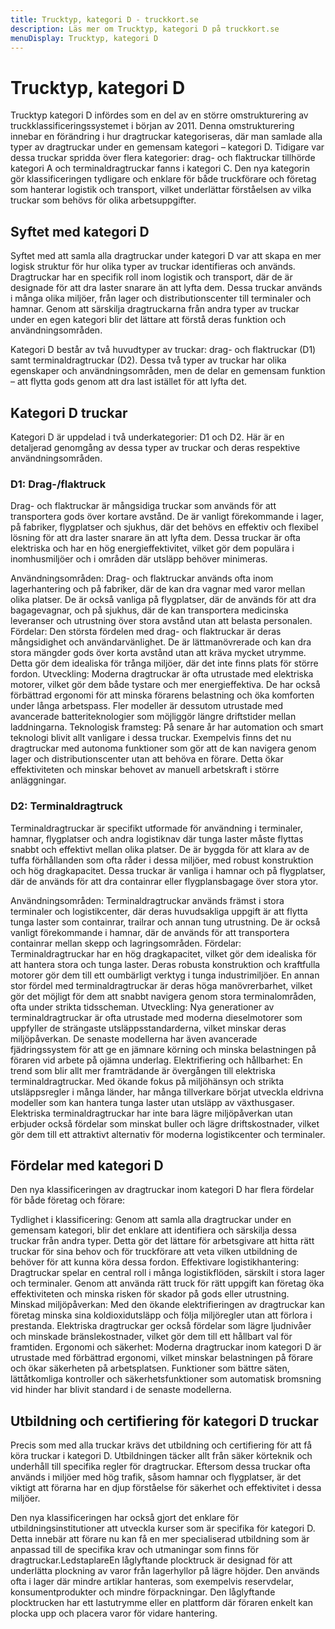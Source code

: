 ```yaml
---
title: Trucktyp, kategori D - truckkort.se
description: Läs mer om Trucktyp, kategori D på truckkort.se
menuDisplay: Trucktyp, kategori D
---
```


# Trucktyp, kategori D
Trucktyp kategori D infördes som en del av en större omstrukturering av truckklassificeringssystemet i början av 2011. Denna omstrukturering innebar en förändring i hur dragtruckar kategoriseras, där man samlade alla typer av dragtruckar under en gemensam kategori – kategori D. Tidigare var dessa truckar spridda över flera kategorier: drag- och flaktruckar tillhörde kategori A och terminaldragtruckar fanns i kategori C. Den nya kategorin gör klassificeringen tydligare och enklare för både truckförare och företag som hanterar logistik och transport, vilket underlättar förståelsen av vilka truckar som behövs för olika arbetsuppgifter.

## Syftet med kategori D
Syftet med att samla alla dragtruckar under kategori D var att skapa en mer logisk struktur för hur olika typer av truckar identifieras och används. Dragtruckar har en specifik roll inom logistik och transport, där de är designade för att dra laster snarare än att lyfta dem. Dessa truckar används i många olika miljöer, från lager och distributionscenter till terminaler och hamnar. Genom att särskilja dragtruckarna från andra typer av truckar under en egen kategori blir det lättare att förstå deras funktion och användningsområden.

Kategori D består av två huvudtyper av truckar: drag- och flaktruckar (D1) samt terminaldragtruckar (D2). Dessa två typer av truckar har olika egenskaper och användningsområden, men de delar en gemensam funktion – att flytta gods genom att dra last istället för att lyfta det.

## Kategori D truckar
Kategori D är uppdelad i två underkategorier: D1 och D2. Här är en detaljerad genomgång av dessa typer av truckar och deras respektive användningsområden.

### D1: Drag-/flaktruck
Drag- och flaktruckar är mångsidiga truckar som används för att transportera gods över kortare avstånd. De är vanligt förekommande i lager, på fabriker, flygplatser och sjukhus, där det behövs en effektiv och flexibel lösning för att dra laster snarare än att lyfta dem. Dessa truckar är ofta elektriska och har en hög energieffektivitet, vilket gör dem populära i inomhusmiljöer och i områden där utsläpp behöver minimeras.

Användningsområden: Drag- och flaktruckar används ofta inom lagerhantering och på fabriker, där de kan dra vagnar med varor mellan olika platser. De är också vanliga på flygplatser, där de används för att dra bagagevagnar, och på sjukhus, där de kan transportera medicinska leveranser och utrustning över stora avstånd utan att belasta personalen.
Fördelar: Den största fördelen med drag- och flaktruckar är deras mångsidighet och användarvänlighet. De är lättmanövrerade och kan dra stora mängder gods över korta avstånd utan att kräva mycket utrymme. Detta gör dem idealiska för trånga miljöer, där det inte finns plats för större fordon.
Utveckling: Moderna dragtruckar är ofta utrustade med elektriska motorer, vilket gör dem både tystare och mer energieffektiva. De har också förbättrad ergonomi för att minska förarens belastning och öka komforten under långa arbetspass. Fler modeller är dessutom utrustade med avancerade batteriteknologier som möjliggör längre driftstider mellan laddningarna.
Teknologisk framsteg: På senare år har automation och smart teknologi blivit allt vanligare i dessa truckar. Exempelvis finns det nu dragtruckar med autonoma funktioner som gör att de kan navigera genom lager och distributionscenter utan att behöva en förare. Detta ökar effektiviteten och minskar behovet av manuell arbetskraft i större anläggningar.

### D2: Terminaldragtruck
Terminaldragtruckar är specifikt utformade för användning i terminaler, hamnar, flygplatser och andra logistiknav där tunga laster måste flyttas snabbt och effektivt mellan olika platser. De är byggda för att klara av de tuffa förhållanden som ofta råder i dessa miljöer, med robust konstruktion och hög dragkapacitet. Dessa truckar är vanliga i hamnar och på flygplatser, där de används för att dra containrar eller flygplansbagage över stora ytor.

Användningsområden: Terminaldragtruckar används främst i stora terminaler och logistikcenter, där deras huvudsakliga uppgift är att flytta tunga laster som containrar, trailrar och annan tung utrustning. De är också vanligt förekommande i hamnar, där de används för att transportera containrar mellan skepp och lagringsområden.
Fördelar: Terminaldragtruckar har en hög dragkapacitet, vilket gör dem idealiska för att hantera stora och tunga laster. Deras robusta konstruktion och kraftfulla motorer gör dem till ett oumbärligt verktyg i tunga industrimiljöer. En annan stor fördel med terminaldragtruckar är deras höga manövrerbarhet, vilket gör det möjligt för dem att snabbt navigera genom stora terminalområden, ofta under strikta tidsscheman.
Utveckling: Nya generationer av terminaldragtruckar är ofta utrustade med moderna dieselmotorer som uppfyller de strängaste utsläppsstandarderna, vilket minskar deras miljöpåverkan. De senaste modellerna har även avancerade fjädringssystem för att ge en jämnare körning och minska belastningen på föraren vid arbete på ojämna underlag.
Elektrifiering och hållbarhet: En trend som blir allt mer framträdande är övergången till elektriska terminaldragtruckar. Med ökande fokus på miljöhänsyn och strikta utsläppsregler i många länder, har många tillverkare börjat utveckla eldrivna modeller som kan hantera tunga laster utan utsläpp av växthusgaser. Elektriska terminaldragtruckar har inte bara lägre miljöpåverkan utan erbjuder också fördelar som minskat buller och lägre driftskostnader, vilket gör dem till ett attraktivt alternativ för moderna logistikcenter och terminaler.

## Fördelar med kategori D
Den nya klassificeringen av dragtruckar inom kategori D har flera fördelar för både företag och förare:

Tydlighet i klassificering: Genom att samla alla dragtruckar under en gemensam kategori, blir det enklare att identifiera och särskilja dessa truckar från andra typer. Detta gör det lättare för arbetsgivare att hitta rätt truckar för sina behov och för truckförare att veta vilken utbildning de behöver för att kunna köra dessa fordon.
Effektivare logistikhantering: Dragtruckar spelar en central roll i många logistikflöden, särskilt i stora lager och terminaler. Genom att använda rätt truck för rätt uppgift kan företag öka effektiviteten och minska risken för skador på gods eller utrustning.
Minskad miljöpåverkan: Med den ökande elektrifieringen av dragtruckar kan företag minska sina koldioxidutsläpp och följa miljöregler utan att förlora i prestanda. Elektriska dragtruckar ger också fördelar som lägre ljudnivåer och minskade bränslekostnader, vilket gör dem till ett hållbart val för framtiden.
Ergonomi och säkerhet: Moderna dragtruckar inom kategori D är utrustade med förbättrad ergonomi, vilket minskar belastningen på förare och ökar säkerheten på arbetsplatsen. Funktioner som bättre säten, lättåtkomliga kontroller och säkerhetsfunktioner som automatisk bromsning vid hinder har blivit standard i de senaste modellerna.

## Utbildning och certifiering för kategori D truckar
Precis som med alla truckar krävs det utbildning och certifiering för att få köra truckar i kategori D. Utbildningen täcker allt från säker körteknik och underhåll till specifika regler för dragtruckar. Eftersom dessa truckar ofta används i miljöer med hög trafik, såsom hamnar och flygplatser, är det viktigt att förarna har en djup förståelse för säkerhet och effektivitet i dessa miljöer.

Den nya klassificeringen har också gjort det enklare för utbildningsinstitutioner att utveckla kurser som är specifika för kategori D. Detta innebär att förare nu kan få en mer specialiserad utbildning som är anpassad till de specifika krav och utmaningar som finns för dragtruckar.LedstaplareEn låglyftande plocktruck är designad för att underlätta plockning av varor från lagerhyllor på lägre höjder. Den används ofta i lager där mindre artiklar hanteras, som exempelvis reservdelar, konsumentprodukter och mindre förpackningar. Den låglyftande plocktrucken har ett lastutrymme eller en plattform där föraren enkelt kan plocka upp och placera varor för vidare hantering.